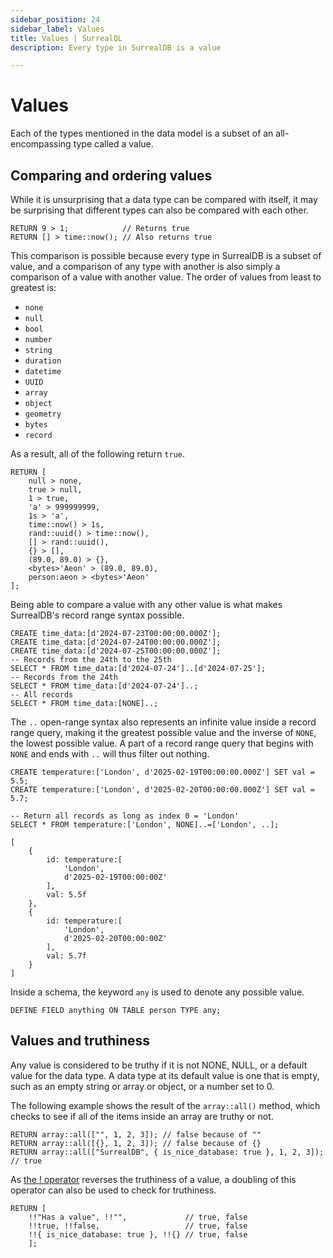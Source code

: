 ```yaml
---
sidebar_position: 24
sidebar_label: Values
title: Values | SurrealQL
description: Every type in SurrealDB is a value

---
```


# Values

Each of the types mentioned in the data model is a subset of an all-encompassing type called a value.

## Comparing and ordering values

While it is unsurprising that a data type can be compared with itself, it may be surprising that different types can also be compared with each other.

```surql
RETURN 9 > 1;            // Returns true
RETURN [] > time::now(); // Also returns true
```

This comparison is possible because every type in SurrealDB is a subset of value, and a comparison of any type with another is also simply a comparison of a value with another value. The order of values from least to greatest is:

- `none`
- `null`
- `bool`
- `number`
- `string`
- `duration`
- `datetime`
- `UUID`
- `array`
- `object`
- `geometry`
- `bytes`
- `record`

As a result, all of the following return `true`.

```surql
RETURN [
    null > none,
    true > null,
    1 > true,
    'a' > 999999999,
    1s > 'a',
    time::now() > 1s,
    rand::uuid() > time::now(),
    [] > rand::uuid(),
    {} > [],
    (89.0, 89.0) > {},
    <bytes>'Aeon' > (89.0, 89.0),
    person:aeon > <bytes>'Aeon'
];
```

Being able to compare a value with any other value is what makes SurrealDB's record range syntax possible.

```surql
CREATE time_data:[d'2024-07-23T00:00:00.000Z'];
CREATE time_data:[d'2024-07-24T00:00:00.000Z'];
CREATE time_data:[d'2024-07-25T00:00:00.000Z'];
-- Records from the 24th to the 25th
SELECT * FROM time_data:[d'2024-07-24']..[d'2024-07-25'];
-- Records from the 24th
SELECT * FROM time_data:[d'2024-07-24']..;
-- All records
SELECT * FROM time_data:[NONE]..;
```

The `..` open-range syntax also represents an infinite value inside a record range query, making it the greatest possible value and the inverse of `NONE`, the lowest possible value. A part of a record range query that begins with `NONE` and ends with `..` will thus filter out nothing.

```surql
CREATE temperature:['London', d'2025-02-19T00:00:00.000Z'] SET val = 5.5;
CREATE temperature:['London', d'2025-02-20T00:00:00.000Z'] SET val = 5.7;

-- Return all records as long as index 0 = 'London'
SELECT * FROM temperature:['London', NONE]..=['London', ..];
```

```surql title="Output"
[
	{
		id: temperature:[
			'London',
			d'2025-02-19T00:00:00Z'
		],
		val: 5.5f
	},
	{
		id: temperature:[
			'London',
			d'2025-02-20T00:00:00Z'
		],
		val: 5.7f
	}
]
```

Inside a schema, the keyword `any` is used to denote any possible value.

```surql
DEFINE FIELD anything ON TABLE person TYPE any;
```

## Values and truthiness

Any value is considered to be truthy if it is not NONE, NULL, or a default value for the data type. A data type at its default value is one that is empty, such as an empty string or array or object, or a number set to 0.

The following example shows the result of the `array::all()` method, which checks to see if all of the items inside an array are truthy or not.

```surql
RETURN array::all(["", 1, 2, 3]); // false because of ""
RETURN array::all([{}, 1, 2, 3]); // false because of {}
RETURN array::all(["SurrealDB", { is_nice_database: true }, 1, 2, 3]);  // true
```

As [the ! operator](/docs/surrealql/operators) reverses the truthiness of a value, a doubling of this operator can also be used to check for truthiness.

```surql
RETURN [
    !!"Has a value", !!"",             // true, false
    !!true, !!false,                   // true, false
    !!{ is_nice_database: true }, !!{} // true, false
    ];
```
